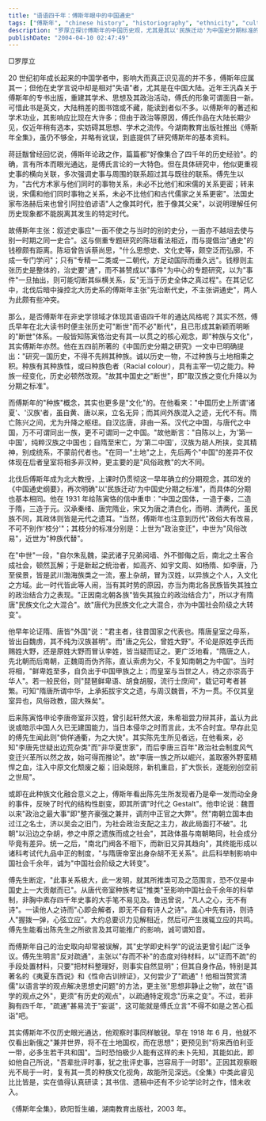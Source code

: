 ```yaml
---
title: "语语四千年：傅斯年眼中的中国通史"
tags: ["傅斯年", "chinese history", "historiography", "ethnicity", "cultural history", "tang dynasty", "book review", "民族融合", "王汎森", "陈寅恪"]
description: "罗厚立探讨傅斯年的中国历史观，尤其是其以'民族迁动'为中国史分期标准的理论。傅斯年认为中国历史可分为'第一中国'（汉族时期）和'第二中国'（种族混合的唐代及以后），主张历史研究应关注事件与其时代的横向联系，强调种族与文化的关系如何塑造历史发展。文章评析了傅斯年对隋唐政权民族构成的观点，其'史学即史料学'主张的真实内涵，以及他对时事的敏锐洞察力。"
publishDate: "2004-04-10 02:47:49"
---
```


□罗厚立

20 世纪初年成长起来的中国学者中，影响大而真正识见高的并不多，傅斯年应属其一；但他在史学言说中却是相对"失语"者，尤其是在中国大陆。近年王汎森关于傅斯年的专书出版，重建其学术、思想及其政治活动，傅氏的形象可谓面目一新。可惜此书是英文，大陆稍差的图书馆或不藏，能读到者似不多。以傅斯年的著述和学术功业，其影响应比现在大许多；但由于政治等原因，傅氏作品在大陆长期少见，仅近年稍有选本，实妨碍其思想、学术之流传。今湖南教育出版社推出《傅斯年全集》，虽仍不够全，并略有讹误，到底提供了研究傅斯年的基本资料。

蒋廷黻曾经回忆说，傅斯年论政之作，篇篇都"好像集合了四千年的历史经验"。的确，言有所本而眼光通达，是傅氏言论的一大特色。但在具体研究中，他似更重视史事的横向关联，多次强调史事与周围的联系超过其与既往的联系。傅先生以为，"古代方术家与他们同时的事物关系，未必不比他们和宋儒的关系更密；转来说，宋儒和他们同时事物之关系，未必不比他们和古代儒家之关系更密"。法国史家布洛赫后来也曾引阿拉伯谚语"人之像其时代，胜于像其父亲"，以说明理解任何历史现象都不能脱离其发生的特定时代。

故傅斯年主张：叙述史事应"一面不使之与当时的别的史分，一面亦不越俎去使与别一时期之同一史合"。这与侧重专题研究的陈垣看法相近，而与提倡治"通史"的钱穆颇有距离。陈垣曾告诉蔡尚思，"什么思想史、文化史等，颇空泛而弘廓，不成一专门学问"；只有"专精一二类或一二朝代，方足动国际而垂久远"。钱穆则主张历史是整体的，治史要"通"，而不甚赞成以"事件"为中心的专题研究，以为"事件"一旦抽出，则可能切断其纵横关系，反"无当于历史全体之真过程"。在其记忆中，北伐后暗中操控北大历史系的傅斯年主张"先治断代史，不主张讲通史"，两人为此颇有些冲突。

那么，是否傅斯年在非史学领域才体现其语语四千年的通达风格呢？其实不然，傅氏早年在北大读书时便主张历史可"断世"而不必"断代"，且已形成其新颖而明晰的"断世"体系。一般皆知陈寅恪治史有其一以贯之的核心观念，即"种族与文化"，其实傅斯年亦然。他在五四前所著的《中国历史分期之研究》一文中已明确提出："研究一国历史，不得不先辨其种族。诚以历史一物，不过种族与土地相乘之积。种族有其种族性，或曰种族色者（Racial colour），具有主宰一切之能力。种族一经变化，历史必顿然改观。"故其中国史之"断世"，即"取汉族之变化升降以为分期之标准"。

而傅斯年的"种族"概念，其实也更多是"文化"的。在他看来："中国历史上所谓'诸夏'、'汉族'者，虽自黄、唐以来，立名无异；而其间外族混入之迹，无代不有。隋亡陈兴之间，尤为升降之枢纽。自汉迄唐，非由一系。汉代之中国，与唐代之中国，万不可谓同出一族，更不可谓同一之中国。"故他断言："自陈以上，为'第一中国'，纯粹汉族之中国也；自隋至宋亡，为'第二中国'，汉族为胡人所挟，变其精神，别成统系，不蒙前代者也。"在同一"土地"之上，先后两个"中国"的差异不仅体现在后者皇室将相多非汉种，更主要的是"风俗政教"的大不同。

北伐后傅斯年成为北大教授，上课时仍贯彻这一早年确立的分期观念，其印发的《中国通史纲要》，再次明确"以'民族迁动'为中国史分期之标准"，而具体的分期也基本相同。他在 1931 年给陈寅恪的信中重申："中国之国体，一造于秦，二造于隋，三造于元。汉承秦绪、唐完隋业，宋又为唐之清白化，而明、清两代，虽民族不同，其政体则皆是元代之遗耳。"当然，傅斯年也注意到历代"政俗大有改易，不可不别作'枝分'"；其枝分的标准分别是：上世为"政治变迁"，中世为"风俗改易"，近世为"种族代替"。

在"中世"一段，"自尔朱乱魏，梁武诸子兄弟阋墙、外不御侮之后，南北之土客合成社会，顿然瓦解；于是新起之统治者，如高齐、如宇文周、如杨隋、如李唐，乃至侯景，皆是武川渤海族类之一流，塞上杂胡，冒为汉姓，以异族之个人，入文化之方域。此一时代皆此等人闹，当有其时势的原因，亦当为南北各民族皆失其独立的政治结合力之表现。"正因南北朝各族"皆失其独立的政治结合力"，所以才有隋唐"民族文化之大混合"。故"唐代为民族文化之大混合，亦为中国社会阶级之大转变"。

他早年论证隋、唐皆"外国"说："君主者，往昔国家之代表也。隋唐皇室之母系，皆出自魏虏，其不纯为汉族甚明"。而"唐之先公，曾姓大野"。不论是原姓李氏而赐姓大野，还是原姓大野而冒认李姓，皆当疑而证之。更广泛地看，"隋唐之人，先北朝而后南朝，正魏周而伪齐陈，直认索虏为父，不复知南朝之为中国"。当时将相，"鲜卑姓至多，自负出于中国甲族之上；而皇室与当世之人，待之亦崇高于华人"。若一般民俗，则"琵琶鲜卑语、胡食胡服，流行士庶间"，载记可考者甚繁。可知"隋唐所谓中华，上承拓拔宇文之遗，与周汉魏晋，不为一贯。不仅其皇室异也，风俗政教，固大殊矣"。

后来陈寅恪申论李唐帝室非汉姓，曾引起轩然大波，朱希祖尝力辩其非，盖认为此说或暗示中国人久已无建国能力，当日本侵华之时而言此，太不合时宜。早存此见的傅先生闻此则"倘佯通衢，为之大快"。其实陈先生所见者远，在他看来，必知"李唐先世疑出边荒杂类"而"非华夏世家"，而后李唐三百年"政治社会制度风气变迁兴革所以然之故，始可得而推论"。故"李唐一族之所以崛兴，盖取塞外野蛮精悍之血，注入中原文化颓废之躯；旧染既除，新机重启，扩大恢长，遂能别创空前之世局"。

或即在此种族文化融合意义之上，傅斯年看出陈先生所发现者乃是牵一发而动全身的事件，反映了时代的结构性剧变，即其所谓"时代之 Gestalt"。他申论说：魏晋以来"政治之最大事"即"整齐豪强之兼并，调剂中正官之大弊"。然"南朝立国本由过江之名士，济以吴会之旧门，为社会政治支配之主力，故此局面打不破"。北朝"以沿边之杂胡，参之中原之遗族而成之社会"，其政体虽与南朝略同，社会成分毕竟有差异。统一之后，"南北门阀各不相下，而新旧又异其趋向"，其终能形成以诸科考试代九品中正的制度，"与隋唐帝室出身杂胡不无关系"。此后科举制影响中国社会千余年，诚为"中国社会阶级之大转变"。

傅先生断定，"此事关系极大，此一发明，就其所推类可及之范围言，恐不仅是中国史上一大贡献而已"。从唐代帝室种族考证"推类"至影响中国社会千余年的科举制，非胸中素存四千年史事的大手笔不易见及。鲁迅曾说，"凡人之心，无不有诗"。一读他人之诗而"心即会解者，即无不自有诗人之诗"。盖心中先有诗，则诗人"握拨一弹，心弦立应"。大约总要识力见解相近，然后可产生拨辄立应的共鸣。傅先生能看出陈先生之所欲言及其可能推广的影响，诚可谓知音。

而傅斯年自己的治史取向却常被误解，其"史学即史料学"的说法更曾引起广泛争议。傅先生明言"反对疏通"，主张以"存而不补"的态度对待材料，以"证而不疏"的手段处置材料，只要"把材料整理好，则事实自然显明"；但其自身作品，特别是其著名的《夷夏东西说》和《性命古训辨证》，又何尝少了"疏通"！他相当赞赏清儒"以语言学的观点解决思想史问题"的方法，更主张"思想非静止之物"，故在"语学的观点之外"，更须"有历史的观点"，以疏通特定观念"历来之变"。不过，若非胸有四千年，"疏通"甚易流于"妄诞"，这可能就是傅氏立言"不得不如是之苦心孤诣"吧。

其实傅斯年不仅历史眼光通达，他观察时事同样敏锐。早在 1918 年 6 月，他就不仅看出新俄之"兼并世界，将不在土地国权，而在思想"；更预见到"将来西伯利亚一带，必多生若干共和国"。当时恐怕极少人能有这样的未卜先知，其能如此，即如他自己所说，"吾辈批评时事，犹之批评史事，岂容局于一时耶"。正因其观察眼光不局于一时，复有其一贯的种族文化视角，故能所见深远。《全集》中类此睿见比比皆是，实在值得认真研读；其书信、遗稿中还有不少论学论时之作，惜未收入。

《傅斯年全集》，欧阳哲生编，湖南教育出版社，2003 年。
